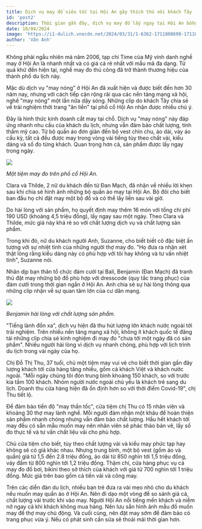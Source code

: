 ```yaml
---
title: Dịch vụ may đồ siêu tốc tại Hội An gây thích thú với khách Tây
id: 'post2'
description: Thời gian gần đây, dịch vụ may đồ lấy ngay tại Hội An bỗng hot trở lại và nhận được sự quan tâm đông đảo của du khách nước ngoài. .
date: 10/04/2024
image: 'https://i1-dulich.vnecdn.net/2024/03/31/1-6362-1711808698-1711855064-4723-1711855105.jpg?w=680&h=0&q=100&dpr=1&fit=crop&s=ZW1CYCvD4B0trgfmMNYS6g'
author: 'Vân Anh'
---
```


Không phải ngẫu nhiên mà năm 2006, tạp chí Time của Mỹ vinh danh nghề may ở Hội An là nhanh nhất và có giá cả rẻ nhất với mẫu mã đa dạng. Từ quá khứ đến hiện tại, nghề may đo thủ công đã trở thành thương hiệu của thành phố du lịch này.

Mặc dù dịch vụ "may nóng" ở Hội An đã xuất hiện và được biết đến hơn 30 năm nay, nhưng với cách tiếp cận rộng rãi qua các nền tảng mạng xã hội, nghề "may nóng" một lần nữa dậy sóng. Những clip do khách Tây chia sẻ về trải nghiệm thời trang "ăn liền" tại phố cổ Hội An nhận được nhiều chú ý.

Đây là hình thức kinh doanh cắt may tại chỗ. Dịch vụ "may nóng" này đáp ứng nhanh nhu cầu của khách du lịch, nhưng vẫn đảm bảo chất lượng, tính thẩm mỹ cao. Từ bộ quần áo đơn giản đến bộ vest chỉn chu, áo dài, váy áo cầu kỳ, tất cả đều được may trong vòng vài tiếng tùy theo chất vải, kiểu dáng và số đo từng khách. Quan trọng hơn cả, sản phẩm được lấy ngay trong ngày.

![](https://i1-dulich.vnecdn.net/2024/03/31/1-6362-1711808698-1711855064-4723-1711855105.jpg?w=680&h=0&q=100&dpr=1&fit=crop&s=ZW1CYCvD4B0trgfmMNYS6g)

_Một tiệm may đo trên phố cổ Hội An._

Clara và Thilde, 2 nữ du khách đến từ Đan Mạch, đã nhận về nhiều lời khen sau khi chia sẻ hình ảnh những bộ quần áo may tại Hội An. Bộ đôi cho biết ban đầu họ chỉ đặt may một bộ đồ và có thể lấy liền sau vài giờ.

Do hài lòng với sản phẩm, họ quyết định may thêm 16 món với tổng chi phí 190 USD (khoảng 4,5 triệu đồng), lấy ngay sau một ngày. Theo Clara và Thilde, mức giá này khá rẻ so với chất lượng dịch vụ và chất lượng sản phẩm.

Trong khi đó, nữ du khách người Anh, Suzanne, cho biết biết cô đặc biệt ấn tượng với sự nhiệt tình của những người thợ may đo. "Họ đưa ra nhận xét thật lòng rằng kiểu dáng này có phù hợp với tôi hay không và tư vấn nhiệt tình", Suzanne nói.

Nhân dịp bạn thân tổ chức đám cưới tại Bali, Benjamin (Đan Mạch) đã tranh thủ đặt may những bộ đồ phù hợp với dresscode (quy tắc trang phục) của đám cưới trong thời gian ngắn ở Hội An. Anh chia sẻ sự hài lòng thông qua những clip nhận về sự quan tâm lớn của cư dân mạng.

![](https://thegioianh.diendandoanhnghiep.vn/wp-content/uploads/2023/03/z4213783724590_a17ac0e5a91b69cc0076a32e0c874490_1_1.jpg)

_Benjamin hài lòng với chất lượng sản phẩm._

"Tiếng lành đồn xa", dịch vụ hiện đã thu hút lượng lớn khách nước ngoài tới trải nghiệm. Trên nhiều nền tảng mạng xã hội, không ít khách quốc tế đăng tải những clip chia sẻ kinh nghiệm đi may đo "chưa tới một ngày đã có sản phẩm". Nhiều người hài lòng vì dịch vụ nhanh chóng, phù hợp với lịch trình du lịch trong vài ngày của họ.

Chị Đỗ Thị Thu, 37 tuổi, chủ một tiệm may vui vẻ cho biết thời gian gần đây lượng khách tới cửa hàng tăng nhiều, gồm cả khách Việt và khách nước ngoài.
"Mỗi ngày chúng tôi đón trung bình khoảng 150 khách, so với trước kia tầm 100 khách. Nhóm người nước ngoài chủ yếu là khách trẻ sang du lịch. Doanh thu cửa hàng hiện đã ổn định hơn so với thời điểm Covid-19", chị Thu tiết lộ.

Để đảm bảo tiến độ "may thần tốc", cửa tiệm chị Thu có 15 nhân viên và khoảng 30 thợ may lành nghề. Mỗi người đảm nhận một khâu để hoàn thiện sản phẩm nhanh chóng nhưng vẫn đảm bảo chất lượng. Hầu hết khách tới may đều có sẵn mẫu muốn may nên nhân viên sẽ phác thảo bản vẽ, lấy số đo thực tế và tư vấn chất liệu vải cho phù hợp.

Chủ cửa tiệm cho biết, tùy theo chất lượng vải và kiểu may phức tạp hay không sẽ có giá khác nhau. Nhưng trung bình, một bộ vest (gồm áo và quần) giá từ 1,5 đến 2.8 triệu đồng, áo dài từ 850 nghìn tới 1,5 triệu đồng, váy đầm từ 800 nghìn tới 1,2 triệu đồng. Thậm chí, cửa hàng phục vụ cả may đo đồ bơi, bikini theo sở thích của khách với giá từ 700 nghìn tới 1 triệu đồng. Mức giá trên bao gồm cả tiền vải và công may.

Trên các diễn đàn du lịch, nhiều bạn trẻ đưa ra vài mẹo nhỏ cho du khách nếu muốn may quần áo ở Hội An. Nên đi dạo một vòng để so sánh giá cả, chất lượng vải trước khi vào may. Người Hội An nổi tiếng mến khách và niềm nở ngay cả khi khách không mua hàng. Nên lưu sẵn hình ảnh mẫu đồ muốn may để thợ may chủ động. Và cuối cùng, nên đặt may sớm để đảm bảo có trang phục vừa ý. Nếu có phát sinh cần sửa sẽ thoải mái thời gian hơn.
